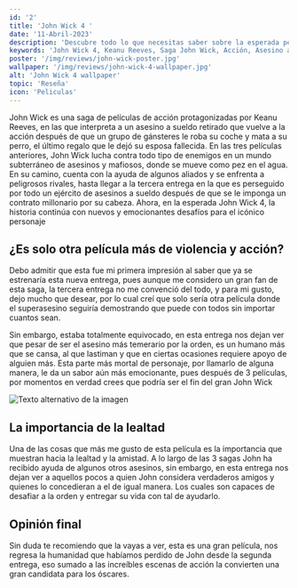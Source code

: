 ```yaml
---
id: '2'
title: 'John Wick 4 '
date: '11-Abril-2023'
description: 'Descubre todo lo que necesitas saber sobre la esperada película John Wick 4. En esta nueva entrega, Keanu Reeves regresa como el legendario asesino a sueldo para enfrentar nuevos y peligrosos desafíos en un mundo de intriga y violencia. En este post, te revelamos los detalles más importantes sobre el reparto, la trama, la fecha de estreno y mucho más. Además, te ofrecemos una revisión completa de las películas anteriores de la saga John Wick para que estés completamente preparado para la acción. ¡No te pierdas esta emocionante aventura y acompaña a John Wick en su última misión! Lee nuestro post ahora.'
keywords: 'John Wick 4, Keanu Reeves, Saga John Wick, Acción, Asesino a sueldo, Películas de acción, Fecha de estreno John Wick 4, Películas de Keanu Reeves, Tráiler John Wick 4, Novedades John Wick 4, Personajes John Wick 4, Análisis John Wick 4, Crítica John Wick 4, Películas de intriga, Películas de violencia, Cine de acción'
poster: '/img/reviews/john-wick-poster.jpg'
wallpaper: '/img/reviews/john-wick-4-wallpaper.jpg'
alt: 'John Wick 4 wallpaper'
topic: 'Reseña'
icon: 'Peliculas'
---
```


John Wick es una saga de películas de acción protagonizadas por Keanu Reeves, en las 
que interpreta a un asesino a sueldo retirado que vuelve a la acción después de que un 
grupo de gánsteres le roba su coche y mata a su perro, el último regalo que le dejó su 
esposa fallecida. En las tres películas anteriores, John Wick lucha contra todo tipo de 
enemigos en un mundo subterráneo de asesinos y mafiosos, donde se mueve como pez en el agua. 
En su camino, cuenta con la ayuda de algunos aliados y se enfrenta a peligrosos rivales, 
hasta llegar a la tercera entrega en la que es perseguido por todo un ejército de asesinos a 
sueldo después de que se le imponga un contrato millonario por su cabeza. Ahora, en la 
esperada John Wick 4, la historia continúa con nuevos y emocionantes desafíos para el icónico personaje

<h2>¿Es solo otra película más de violencia y acción?</h2> 

Debo admitir que esta fue mi primera impresión al saber que ya se estrenaría esta nueva 
entrega, pues aunque me considero un gran fan de esta saga, la tercera entrega no me convenció 
del todo, y para mi gusto, dejo mucho que desear, por lo cual creí que solo sería otra película
 donde el superasesino seguiría demostrando que puede con todos sin importar cuantos sean.

Sin embargo, estaba totalmente equivocado, en esta entrega nos dejan ver 
que pesar de ser el asesino más temerario por la orden, es un humano más que se cansa, al que 
lastiman y que en ciertas ocasiones requiere apoyo de alguien más. Esta parte más mortal de 
personaje, por llamarlo de alguna manera, le da un sabor aún más emocionante, pues después de 
3 películas, por momentos en verdad crees que podría ser el fin del gran John Wick

![Texto alternativo de la imagen](/img/reviews/john-wick-4.webp)


<h2> La importancia de la lealtad </h2>

Una de las cosas que más me gusto de esta película es la importancia que muestran hacia la lealtad y la amistad.
A lo largo de las 3 sagas John ha recibido ayuda de algunos otros asesinos, sin embargo, en esta entrega nos dejan ver a 
aquellos pocos a quien John considera verdaderos amigos y quienes lo concedieran a el de igual manera. Los cuales son capaces de desafiar a la orden y 
entregar su vida con tal de ayudarlo.

<h2> Opinión final </h2>

Sin duda te recomiendo que la vayas a ver, esta es una gran película, nos regresa la humanidad
 que habíamos perdido de John desde la segunda entrega, eso sumado a las increíbles escenas de 
 acción la convierten una gran candidata para los óscares.